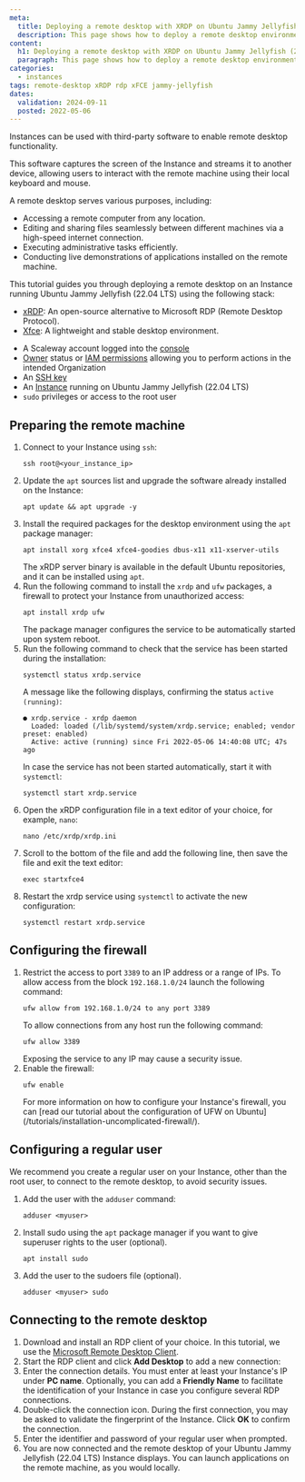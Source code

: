 ```yaml
---
meta:
  title: Deploying a remote desktop with XRDP on Ubuntu Jammy Jellyfish (22.04 LTS)
  description: This page shows how to deploy a remote desktop environment with xfce and xrdp on Jammy Jellyfish (22.04 LTS)
content:
  h1: Deploying a remote desktop with XRDP on Ubuntu Jammy Jellyfish (22.04 LTS)
  paragraph: This page shows how to deploy a remote desktop environment with xfce and xrdp on Jammy Jellyfish (22.04 LTS)
categories:
  - instances
tags: remote-desktop xRDP rdp xFCE jammy-jellyfish
dates:
  validation: 2024-09-11
  posted: 2022-05-06
---
```


Instances can be used with third-party software to enable remote desktop functionality.

This software captures the screen of the Instance and streams it to another device, allowing users to interact with the remote machine using their local keyboard and mouse.

A remote desktop serves various purposes, including:

- Accessing a remote computer from any location.
- Editing and sharing files seamlessly between different machines via a high-speed internet connection.
- Executing administrative tasks efficiently.
- Conducting live demonstrations of applications installed on the remote machine.

This tutorial guides you through deploying a remote desktop on an Instance running Ubuntu Jammy Jellyfish (22.04 LTS) using the following stack:

- [xRDP](http://xrdp.org/): An open-source alternative to Microsoft RDP (Remote Desktop Protocol).
- [Xfce](https://xfce.org/): A lightweight and stable desktop environment.

<Macro id="requirements" />

- A Scaleway account logged into the [console](https://console.scaleway.com)
- [Owner](/identity-and-access-management/iam/concepts/#owner) status or [IAM permissions](/identity-and-access-management/iam/concepts/#permission) allowing you to perform actions in the intended Organization
- An [SSH key](/identity-and-access-management/organizations-and-projects/how-to/create-ssh-key/)
- An [Instance](/compute/instances/how-to/create-an-instance/) running on Ubuntu Jammy Jellyfish (22.04 LTS)
- `sudo` privileges or access to the root user

## Preparing the remote machine

1. Connect to your Instance using `ssh`:
    ```
    ssh root@<your_instance_ip>
    ```
2. Update the `apt` sources list and upgrade the software already installed on the Instance:
    ```
    apt update && apt upgrade -y
    ```
3. Install the required packages for the desktop environment using the `apt` package manager:
    ```
    apt install xorg xfce4 xfce4-goodies dbus-x11 x11-xserver-utils
    ```
    The xRDP server binary is available in the default Ubuntu repositories, and it can be installed using `apt`.
4. Run the following command to install the `xrdp` and `ufw` packages, a firewall to protect your Instance from unauthorized access:
    ```
    apt install xrdp ufw
    ```
    The package manager configures the service to be automatically started upon system reboot.
5. Run the following command to check that the service has been started during the installation:
    ```
    systemctl status xrdp.service
    ```
    A message like the following displays, confirming the status `active (running)`:
    ```
    ● xrdp.service - xrdp daemon
      Loaded: loaded (/lib/systemd/system/xrdp.service; enabled; vendor preset: enabled)
      Active: active (running) since Fri 2022-05-06 14:40:08 UTC; 47s ago
    ```
    In case the service has not been started automatically, start it with `systemctl`:
    ```
    systemctl start xrdp.service
    ```
6. Open the xRDP configuration file in a text editor of your choice, for example, `nano`:
    ```
    nano /etc/xrdp/xrdp.ini
    ```
7. Scroll to the bottom of the file and add the following line, then save the file and exit the text editor:
    ```
    exec startxfce4
    ```
8. Restart the xrdp service using `systemctl` to activate the new configuration:
    ```
    systemctl restart xrdp.service
    ```

## Configuring the firewall

1. Restrict the access to port `3389` to an IP address or a range of IPs. To allow access from the block `192.168.1.0/24` launch the following command:
    ```
    ufw allow from 192.168.1.0/24 to any port 3389
    ```
    To allow connections from any host run the following command:
    ```
    ufw allow 3389
    ```
    <Message type="important">
      Exposing the service to any IP may cause a security issue.
    </Message>
2. Enable the firewall:
    ```
    ufw enable
    ```
    <Message type="tip">
      For more information on how to configure your Instance's firewall, you can [read our tutorial about the configuration of UFW on Ubuntu](/tutorials/installation-uncomplicated-firewall/).
    </Message>

## Configuring a regular user

We recommend you create a regular user on your Instance, other than the root user, to connect to the remote desktop, to avoid security issues.

1. Add the user with the `adduser` command:
    ```
    adduser <myuser>
    ```
2. Install sudo using the `apt` package manager if you want to give superuser rights to the user (optional).
    ```
    apt install sudo
    ```
3. Add the user to the sudoers file (optional).
    ```
    adduser <myuser> sudo
    ```

## Connecting to the remote desktop

1. Download and install an RDP client of your choice. In this tutorial, we use the [Microsoft Remote Desktop Client](https://docs.microsoft.com/en-us/windows-server/remote/remote-desktop-services/clients/remote-desktop-clients).
2. Start the RDP client and click **Add Desktop** to add a new connection:
    <Lightbox src="scaleway-rdp_01.webp" alt="" />
3. Enter the connection details. You must enter at least your Instance's IP under **PC name**. Optionally, you can add a **Friendly Name** to facilitate the identification of your Instance in case you configure several RDP connections.
    <Lightbox src="scaleway-rdp_02.webp" alt="" />
4. Double-click the connection icon. During the first connection, you may be asked to validate the fingerprint of the Instance. Click **OK** to confirm the connection.
5. Enter the identifier and password of your regular user when prompted.
6. You are now connected and the remote desktop of your Ubuntu Jammy Jellyfish (22.04 LTS) Instance displays. You can launch applications on the remote machine, as you would locally.
    <Lightbox src="scaleway-rdp_03.webp" alt="" />